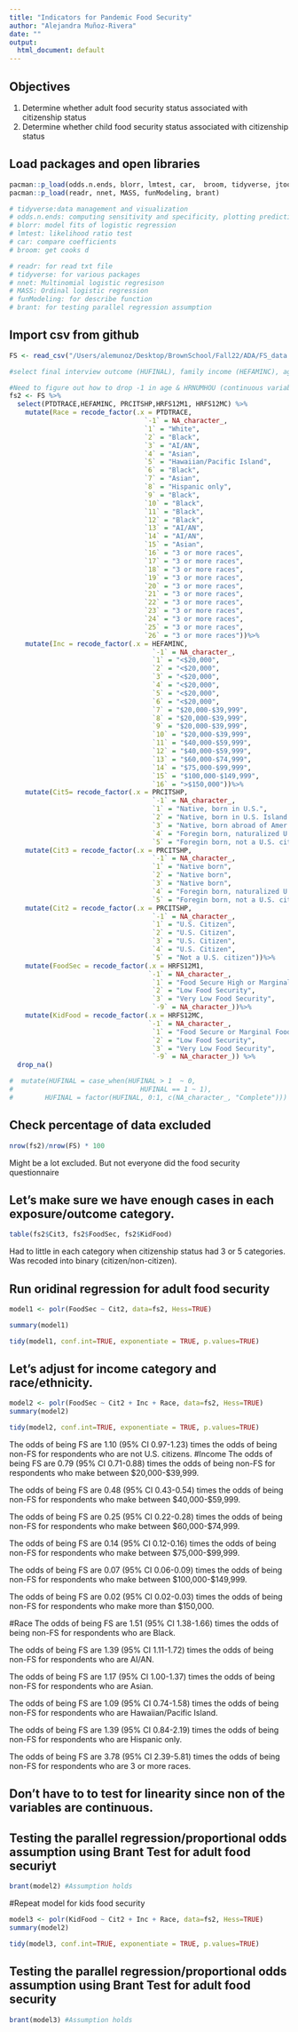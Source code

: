 ```yaml
---
title: "Indicators for Pandemic Food Security"
author: "Alejandra Muñoz-Rivera"
date: ""
output:
  html_document: default
---
```


## Objectives 
1.	Determine whether adult food security status associated with citizenship status 
2.	Determine whether child food security status associated with citizenship status 

## Load packages and open libraries 
```r
pacman::p_load(odds.n.ends, blorr, lmtest, car,  broom, tidyverse, jtools, dplyr) 
pacman::p_load(readr, nnet, MASS, funModeling, brant)

# tidyverse:data management and visualization
# odds.n.ends: computing sensitivity and specificity, plotting predictive probabilities and ROC curves for logistic regression
# blorr: model fits of logistic regression
# lmtest: likelihood ratio test
# car: compare coefficients
# broom: get cooks d

# readr: for read txt file
# tidyverse: for various packages
# nnet: Multinomial logistic regresison
# MASS: Ordinal logistic regression
# funModeling: for describe function
# brant: for testing parallel regression assumption
```

## Import csv from github
```r
FS <- read_csv("/Users/alemunoz/Desktop/BrownSchool/Fall22/ADA/FS_data.csv")
```



```r
#select final interview outcome (HUFINAL), family income (HEFAMINC), age (PRTAGE), race/ethnicity (PTDTRACE), employment status (PEMLR), household size (HRNUMHOU), adult food security status (HRFS12M1), children's food security status (HRFS12MC) and citizenship (PRCITSHP) status. We're throwing in state (GESTFIPS) for fun. 

#Need to figure out how to drop -1 in age & HRNUMHOU (continuous variables). 
fs2 <- FS %>%
  select(PTDTRACE,HEFAMINC, PRCITSHP,HRFS12M1, HRFS12MC) %>%
    mutate(Race = recode_factor(.x = PTDTRACE, 
                                  `-1` = NA_character_,
                                  `1` = "White",
                                  `2` = "Black",
                                  `3` = "AI/AN",
                                  `4` = "Asian",
                                  `5` = "Hawaiian/Pacific Island", 
                                  `6` = "Black",
                                  `7` = "Asian",
                                  `8` = "Hispanic only",
                                  `9` = "Black",
                                  `10` = "Black",
                                  `11` = "Black",
                                  `12` = "Black",
                                  `13` = "AI/AN",
                                  `14` = "AI/AN",
                                  `15` = "Asian",
                                  `16` = "3 or more races",
                                  `17` = "3 or more races",
                                  `18` = "3 or more races",
                                  `19` = "3 or more races",
                                  `20` = "3 or more races",
                                  `21` = "3 or more races",
                                  `22` = "3 or more races",
                                  `23` = "3 or more races",
                                  `24` = "3 or more races",
                                  `25` = "3 or more races",
                                  `26` = "3 or more races"))%>%
    mutate(Inc = recode_factor(.x = HEFAMINC, 
                                    `-1` = NA_character_,
                                    `1` = "<$20,000",
                                    `2` = "<$20,000",
                                    `3` = "<$20,000",
                                    `4` = "<$20,000",
                                    `5` = "<$20,000",
                                    `6` = "<$20,000",
                                    `7` = "$20,000-$39,999",
                                    `8` = "$20,000-$39,999",
                                    `9` = "$20,000-$39,999",
                                    `10` = "$20,000-$39,999",
                                    `11` = "$40,000-$59,999",
                                    `12` = "$40,000-$59,999",
                                    `13` = "$60,000-$74,999",
                                    `14` = "$75,000-$99,999",
                                    `15` = "$100,000-$149,999",
                                    `16` = ">$150,000"))%>%
    mutate(Cit5= recode_factor(.x = PRCITSHP, 
                                    `-1` = NA_character_,
                                    `1` = "Native, born in U.S.",
                                    `2` = "Native, born in U.S. Island Areas",
                                    `3` = "Native, born abroad of Amer. parent(s)", 
                                    `4` = "Foregin born, naturalized U.S. citzen", 
                                    `5` = "Foregin born, not a U.S. citizen"))%>%
    mutate(Cit3 = recode_factor(.x = PRCITSHP, 
                                    `-1` = NA_character_,
                                    `1` = "Native born",
                                    `2` = "Native born",
                                    `3` = "Native born", 
                                    `4` = "Foregin born, naturalized U.S. citzen", 
                                    `5` = "Foregin born, not a U.S. citizen"))%>%   
    mutate(Cit2 = recode_factor(.x = PRCITSHP, 
                                    `-1` = NA_character_,
                                    `1` = "U.S. Citizen",
                                    `2` = "U.S. Citizen",
                                    `3` = "U.S. Citizen", 
                                    `4` = "U.S. Citizen", 
                                    `5` = "Not a U.S. citizen"))%>%   
    mutate(FoodSec = recode_factor(.x = HRFS12M1, 
                                   `-1` = NA_character_,
                                    `1` = "Food Secure High or Marginal Food Security",
                                    `2` = "Low Food Security",
                                    `3` = "Very Low Food Security",
                                    `-9` = NA_character_))%>%
    mutate(KidFood = recode_factor(.x = HRFS12MC, 
                                   `-1` = NA_character_,
                                    `1` = "Food Secure or Marginal Food Security",
                                    `2` = "Low Food Security",
                                    `3` = "Very Low Food Security",
                                    `-9` = NA_character_)) %>%
  drop_na()

```


```r
#  mutate(HUFINAL = case_when(HUFINAL > 1  ~ 0,
#                                HUFINAL == 1 ~ 1),
#        HUFINAL = factor(HUFINAL, 0:1, c(NA_character_, "Complete"))) %>%
```

## Check percentage of data excluded
```r
nrow(fs2)/nrow(FS) * 100
```
Might be a lot excluded. But not everyone did the food security questionnaire  

## Let's make sure we have enough cases in each exposure/outcome category. 
```r
table(fs2$Cit3, fs2$FoodSec, fs2$KidFood)
```
Had to little in each category when citizenship status had 3 or 5 categories. Was recoded into binary (citizen/non-citizen). 

## Run oridinal regression for adult food security 
```r
model1 <- polr(FoodSec ~ Cit2, data=fs2, Hess=TRUE) 

summary(model1)

tidy(model1, conf.int=TRUE, exponentiate = TRUE, p.values=TRUE)
```

## Let's adjust for income category and race/ethnicity. 
```r
model2 <- polr(FoodSec ~ Cit2 + Inc + Race, data=fs2, Hess=TRUE)
summary(model2)

tidy(model2, conf.int=TRUE, exponentiate = TRUE, p.values=TRUE)
```

The odds of being FS are 1.10 (95% CI 0.97-1.23) times the odds of being non-FS for respondents who are not U.S. citizens. 
#Income
The odds of being FS are 0.79 (95% CI 0.71-0.88) times the odds of being non-FS for respondents who make between $20,000-$39,999. 

The odds of being FS are 0.48 (95% CI 0.43-0.54) times the odds of being non-FS for respondents who make between $40,000-$59,999. 

The odds of being FS are 0.25 (95% CI 0.22-0.28) times the odds of being non-FS for respondents who make between $60,000-$74,999.

The odds of being FS are 0.14 (95% CI 0.12-0.16) times the odds of being non-FS for respondents who make between $75,000-$99,999.

The odds of being FS are 0.07 (95% CI 0.06-0.09) times the odds of being non-FS for respondents who make between $100,000-$149,999.

The odds of being FS are 0.02 (95% CI 0.02-0.03) times the odds of being non-FS for respondents who make more than $150,000.

#Race
The odds of being FS are 1.51 (95% CI 1.38-1.66) times the odds of being non-FS for respondents who are Black. 

The odds of being FS are 1.39 (95% CI 1.11-1.72) times the odds of being non-FS for respondents who are AI/AN. 

The odds of being FS are 1.17 (95% CI 1.00-1.37) times the odds of being non-FS for respondents who are Asian. 

The odds of being FS are 1.09 (95% CI 0.74-1.58) times the odds of being non-FS for respondents who are Hawaiian/Pacific Island.

The odds of being FS are 1.39 (95% CI 0.84-2.19) times the odds of being non-FS for respondents who are Hispanic only.

The odds of being FS are 3.78 (95% CI 2.39-5.81) times the odds of being non-FS for respondents who are 3 or more races.

## Don't have to to test for linearity since non of the variables are continuous.

## Testing the parallel regression/proportional odds assumption using Brant Test for adult food securiyt 
```r
brant(model2) #Assumption holds 
```

#Repeat model for kids food security 
```r
model3 <- polr(KidFood ~ Cit2 + Inc + Race, data=fs2, Hess=TRUE)
summary(model2)

tidy(model3, conf.int=TRUE, exponentiate = TRUE, p.values=TRUE)
```


## Testing the parallel regression/proportional odds assumption using Brant Test for adult food security
```r
brant(model3) #Assumption holds 
```



